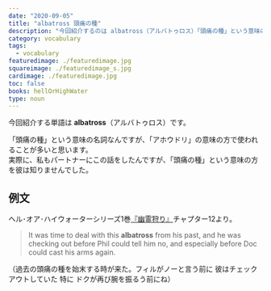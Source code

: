 ```yaml
---
date: "2020-09-05"
title: "albatross 頭痛の種"
description: "今回紹介するのは albatross（アルバトゥロス）「頭痛の種」という意味の名詞です。例文は、ヘル･オア･ハイウォーターシリーズ1巻『幽霊狩り』より"
category: vocabulary
tags:
  - vocabulary
featuredimage: ./featuredimage.jpg
squareimage: ./featuredimage_s.jpg
cardimage: ./featuredimage.jpg
toc: false
books: hellOrHighWater
type: noun
---
```



今回紹介する単語は __albatross__（アルバトゥロス）です。

「頭痛の種」という意味の名詞なんですが、「アホウドリ」の意味の方で使われることが多いと思います。  
実際に、私もパートナーにこの話をしたんですが、「頭痛の種」という意味の方を彼は知りませんでした。

## 例文

ヘル･オア･ハイウォーターシリーズ1巻[『幽霊狩り』](https://amzn.to/2F3aVr4)チャプター12より。

<Blockquote book srcBook="catchAGhost" lang="en" chapter="12">
It was time to deal with this <strong>albatross</strong> from his past, and he was checking out before Phil could tell him no, and especially before Doc could cast his arms again.
</Blockquote>

<p className="translation">（過去の頭痛の種を始末する時が来た。フィルがノーと言う前に 彼はチェックアウトしていた 特に ドクが再び腕を振るう前にね）</p>

<VocabularyFooter book="catchAGhost" />

